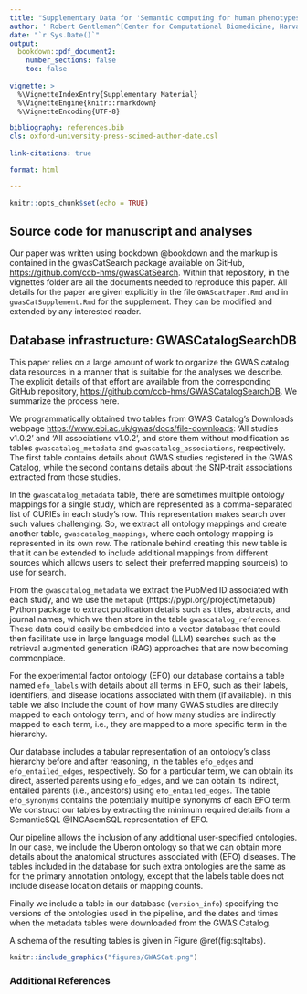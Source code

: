 ```yaml
---
title: "Supplementary Data for 'Semantic computing for human phenotypes'"
author: ' Robert Gentleman^[Center for Computational Biomedicine, Harvard Medical School, 25 Shattuck St, Boston, MA 02115, USA], Rafael Goncalves^[Center for Computational Biomedicine, Harvard Medical School, 25 Shattuck St, Boston, MA 02115, USA], Vincent Carey^[Channing Division of Network Medicine, 181 Longwood Ave Boston, MA 02115, USA]'
date: "`r Sys.Date()`"
output: 
  bookdown::pdf_document2: 
    number_sections: false
    toc: false
    
vignette: >
  %\VignetteIndexEntry{Supplementary Material}
  %\VignetteEngine{knitr::rmarkdown}
  %\VignetteEncoding{UTF-8}

bibliography: references.bib
cls: oxford-university-press-scimed-author-date.csl
  
link-citations: true

format: html

---
```


```r
knitr::opts_chunk$set(echo = TRUE)
```

## Source code for manuscript and analyses

Our paper was written using bookdown @bookdown and the markup is contained in the gwasCatSearch package available on GitHub, <https://github.com/ccb-hms/gwasCatSearch>. Within that repository, in the vignettes folder are all the documents needed to reproduce this paper.  All details for the paper are given explicitly in the file `GWAScatPaper.Rmd` and in `gwasCatSupplement.Rmd` for the supplement. They can be modified and extended by any interested reader.


## Database infrastructure: GWASCatalogSearchDB

This paper relies on a large amount of work to organize the GWAS catalog data resources in a manner that is suitable for the analyses we describe.  The explicit details of that effort are available from the corresponding GitHub repository, <https://github.com/ccb-hms/GWASCatalogSearchDB>.  We summarize the process here.

We programmatically obtained two tables from GWAS Catalog's Downloads webpage <https://www.ebi.ac.uk/gwas/docs/file-downloads>: 'All studies v1.0.2' and 'All associations v1.0.2', and store them without modification as tables `gwascatalog_metadata` and `gwascatalog_associations`, respectively. The first table contains details about GWAS studies registered in the GWAS Catalog, while the second contains details about the SNP-trait associations extracted from those studies. 

In the `gwascatalog_metadata` table, there are sometimes multiple ontology mappings for a single study, which are represented as a comma-separated list of CURIEs in each study's row. This representation makes search over such values challenging. So, we extract all ontology mappings and create another table, `gwascatalog_mappings`, where each ontology mapping is represented in its own row. The rationale behind creating this new table is that it can be extended to include additional mappings from different sources which allows users to select their preferred mapping source(s) to use for search.

From the `gwascatalog_metadata` we extract the PubMed ID associated with each study, and we use the `metapub` (https://pypi.org/project/metapub) Python package to extract publication details such as titles, abstracts, and journal names, which we then store in the table `gwascatalog_references`. These data could easily be embedded into a vector database that could then facilitate use in large language model (LLM)
searches such as the retrieval augmented generation (RAG) approaches that are now becoming commonplace.

For the experimental factor ontology (EFO) our database contains a table named `efo_labels` with details about all terms in EFO, such as their labels, identifiers, and disease locations associated with them (if available). In this table we also include the count of how many GWAS studies are directly mapped to each ontology term, and of how many studies are indirectly mapped to each term, i.e., they are mapped to a more specific term in the hierarchy. 

Our database includes a tabular representation of an ontology's class hierarchy before and after reasoning, in the tables `efo_edges` and `efo_entailed_edges`, respectively. So for a particular term, we can obtain its direct, asserted parents using `efo_edges`, and we can obtain its indirect, entailed parents (i.e., ancestors) using `efo_entailed_edges`. The table `efo_synonyms` contains the potentially multiple synonyms of each EFO term. We construct our tables by extracting the minimum required details from a SemanticSQL @INCAsemSQL representation of EFO.

Our pipeline allows the inclusion of any additional user-specified ontologies. In our case, we include the Uberon ontology so that we can obtain more details about the anatomical structures associated with (EFO) diseases. The tables included in the database for such extra ontologies are the same as for the primary annotation ontology, except that the labels table does not include disease location details or mapping counts.

Finally we include a table in our database (`version_info`) specifying the versions of the ontologies used in the pipeline, and the dates and times when the metadata tables were downloaded from the GWAS Catalog. 

A schema of the resulting tables is given in Figure \@ref(fig:sqltabs).

```r
knitr::include_graphics("figures/GWASCat.png")
```

### Additional References


